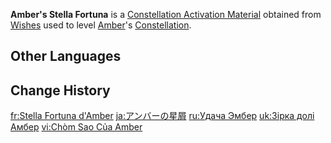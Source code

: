 {{Item Infobox
|id           = 001121
|image        = Item Stella Fortuna (4 Star).png
|type         = Constellation Activation Materials
|group        = Stella Fortuna
|quality      = 4
|description  = [[Amber]]'s Constellation Activation Material
|source1      = [[Wishes]]
|source2      = [[Paimon's Bargains]]
}}
'''Amber's Stella Fortuna''' is a [[Constellation Activation Material]] obtained from [[Wishes]] used to level [[Amber]]'s [[Constellation]].

==Other Languages==
{{Other Languages|default_hidden=1
|en      = Amber's Stella Fortuna
|zhs     = 安柏的命星
|zhs_rm  = Ānbó de Mìngxīng
|zht     = 安柏的命星
|zht_rm  = Ānbó de Mìngxīng
|ja      = アンバーの星屑
|ja_rm   = Anbaa no Hoshikuzu
|ko      = 엠버<->의 운명<->의 별
|es      = Stella Fortuna de Amber
|fr      = Stella Fortuna d'Amber
|ru      = Удача Эмбер
|th      = ดวงดาวแห่งชีวิตของ Amber
|th_rm   = Duangdao haeng Chiwit khong Amber
|vi      = Chòm Sao Của Amber
|de      = Stella Fortuna von Amber
|id      = Amber's Stella Fortuna
|pt      = Stella Fortuna de Amber
|tr      = Amber'ın Yaşam Yıldızı
|it      = Stella Fortuna di Amber
}}

==Change History==
{{Change History|1.0}}

[[fr:Stella Fortuna d'Amber]]
[[ja:アンバーの星屑]]
[[ru:Удача Эмбер]]
[[uk:Зірка долі Амбер]]
[[vi:Chòm Sao Của Amber]]
